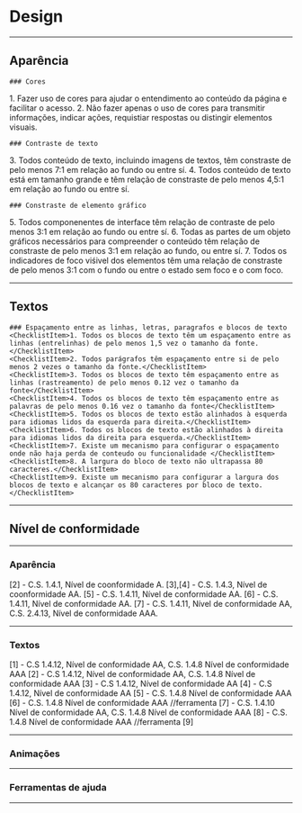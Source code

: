 
# Design
---

## Aparência

    ### Cores
<ChecklistItem>1. Fazer uso de cores para ajudar o entendimento ao conteúdo da página e facilitar o acesso.</ChecklistItem>
<ChecklistItem>2. Não fazer apenas o uso de cores para transmitir informações, indicar ações, requistiar respostas ou distingir elementos visuais.</ChecklistItem>
    
    ### Contraste de texto 
<ChecklistItem>3. Todos conteúdo de texto, incluindo imagens de textos, têm constraste de pelo menos 7:1 em relação ao fundo ou entre sí.</ChecklistItem>
<ChecklistItem>4. Todos conteúdo de texto está em tamanho grande e têm relação de constraste de pelo menos 4,5:1 em relação ao fundo ou entre sí.</ChecklistItem>

    ### Constraste de elemento gráfico
<ChecklistItem>5. Todos componenentes de interface têm relação de contraste de pelo menos 3:1 em relação ao fundo ou entre sí.</ChecklistItem>
<ChecklistItem>6. Todas as partes de um objeto gráficos necessários para compreender o conteúdo têm relação de constraste de pelo menos 3:1 em relação ao fundo, ou entre sí.</ChecklistItem>
<ChecklistItem>7. Todos os indicadores de foco viśivel dos elementos têm uma relação de constraste de pelo menos 3:1 com o fundo ou entre o estado sem foco e o com foco.</ChecklistItem>

--- 

## Textos

    ### Espaçamento entre as linhas, letras, paragrafos e blocos de texto
    <ChecklistItem>1. Todos os blocos de texto têm um espaçamento entre as linhas (entrelinhas) de pelo menos 1,5 vez o tamanho da fonte.</ChecklistItem>
    <ChecklistItem>2. Todos parágrafos têm espaçamento entre si de pelo menos 2 vezes o tamanho da fonte.</ChecklistItem>
    <ChecklistItem>3. Todos os blocos de texto têm espaçamento entre as linhas (rastreamento) de pelo menos 0.12 vez o tamanho da fonte</ChecklistItem>
    <ChecklistItem>4. Todos os blocos de texto têm espaçamento entre as palavras de pelo menos 0.16 vez o tamanho da fonte</ChecklistItem>
    <ChecklistItem>5. Todos os blocos de texto estão alinhados à esquerda para idiomas lidos da esquerda para direita.</ChecklistItem>
    <ChecklistItem>6. Todos os blocos de texto estão alinhados à direita para idiomas lidos da direita para esquerda.</ChecklistItem>
    <ChecklistItem>7. Existe um mecanismo para configurar o espaçamento onde não haja perda de conteudo ou funcionalidade </ChecklistItem>
    <ChecklistItem>8. A largura do bloco de texto não ultrapassa 80 caracteres.</ChecklistItem>
    <ChecklistItem>9. Existe um mecanismo para configurar a largura dos blocos de texto e alcançar os 80 caracteres por bloco de texto.</ChecklistItem>

---
## Nível de conformidade

---
### Aparência
[2] - C.S. 1.4.1, Nível de coonformidade A.
[3],[4] - C.S. 1.4.3, Nível de coonformidade AA.
[5] - C.S. 1.4.11, Nível de conformidade AA.
[6] - C.S. 1.4.11, Nível de conformidade AA.
[7] - C.S. 1.4.11, Nível de conformidade AA, C.S. 2.4.13, Nível de conformidade AAA.

---
### Textos
[1] - C.S 1.4.12, Nível de conformidade AA, C.S. 1.4.8 Nível de conformidade AAA
[2] - C.S 1.4.12, Nível de conformidade AA, C.S. 1.4.8 Nível de conformidade AAA
[3] - C.S 1.4.12, Nível de conformidade AA
[4] - C.S 1.4.12, Nível de conformidade AA
[5] - C.S. 1.4.8 Nível de conformidade AAA
[6] - C.S. 1.4.8 Nível de conformidade AAA //ferramenta
[7] - C.S. 1.4.10 Nível de conformidade AA, C.S. 1.4.8 Nível de conformidade AAA
[8] - C.S. 1.4.8 Nível de conformidade AAA //ferramenta
[9]

---
### Animações


---
### Ferramentas de ajuda

---